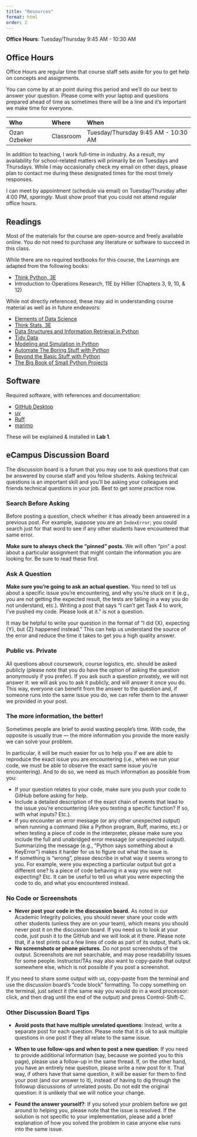 ```yaml
---
title: "Resources"
format: html
order: 2
---
```


**Office Hours**: Tuesday/Thursday 9:45 AM - 10:30 AM

## Office Hours

Office Hours are regular time that course staff sets aside for you to get help on concepts and assignments.

You can come by at an point during this period and we'll do our best to answer your question. Please come with your laptop and questions prepared ahead of time as sometimes there will be a line and it's important we make time for everyone.

| Who          | Where     | When                                |
|:-------------|:----------|:------------------------------------|
| Ozan Ozbeker | Classroom | Tuesday/Thursday 9:45 AM - 10:30 AM |

::: {.callout-note title="Instructor Note"}
In addition to teaching, I work full-time in industry. As a result, my availability for school-related matters will primarily be on Tuesdays and Thursdays. While I may occasionally check my email on other days, please plan to contact me during these designated times for the most timely responses.

I can meet by appointment (schedule via email) on Tuesday/Thursday after 4:00 PM, *sparingly*. Must show proof that you could not attend regular office hours.
:::

## Readings

Most of the materials for the course are open-source and freely available online. You do not need to purchase any literature or software to succeed in this class.

While there are no required textbooks for this course, the Learnings are adapted from the following books:

- [Think Python, 3E](https://allendowney.github.io/ThinkPython/)
- Introduction to Operations Research, 11E by Hillier (Chapters 3, 9, 10, & 12)

While not directly referenced, these may aid in understanding course material as well as in future endeavors:

- [Elements of Data Science](https://allendowney.github.io/ElementsOfDataScience/)
- [Think Stats, 3E](https://allendowney.github.io/ThinkStats/)
- [Data Structures and Information Retrieval in Python](https://allendowney.github.io/DSIRP/)
- [Tidy Data](https://vita.had.co.nz/papers/tidy-data.pdf)
- [Modeling and Simulation in Python](https://allendowney.github.io/ModSimPy/)
- [Automate The Boring Stuff with Python](https://automatetheboringstuff.com/)
- [Beyond the Basic Stuff with Python](https://inventwithpython.com/beyond/)
- [The Big Book of Small Python Projects](https://inventwithpython.com/bigbookpython/)

## Software

Required software, with references and documentation:

- [GitHub Desktop](https://desktop.github.com)
- [uv](https://docs.astral.sh/uv/)
- [Ruff](https://docs.astral.sh/ruff/)
- [marimo](https://docs.marimo.io/)

These will be explained & installed in **Lab 1**.

## eCampus Discussion Board

The discussion board is a forum that you may use to ask questions that can be answered by course staff and you fellow students. Asking technical questions is an important skill and you'll be asking your colleagues and friends technical questions in your job. Best to get some practice now.

### Search Before Asking

Before posting a question, check whether it has already been answered in a previous post. For example, suppose you are  an `IndexError`; you could search just for that word to see if any other students have encountered that same error.

**Make sure to always check the "pinned" posts.** We will often "pin" a post about a particular assignment that might contain the information you are looking for. Be sure to read these first.

### Ask A Question

**Make sure you’re going to ask an actual question.** You need to tell us about a specific issue you’re encountering, and why you’re stuck on it (e.g., you are not getting the expected result, the tests are failing in a way you do not understand, etc.). Writing a post that says “I can’t get Task 4 to work, I’ve pushed my code. Please look at it.” is not a question.

It may be helpful to write your question in the format of "I did {X}, expecting {Y}, but {Z} happened instead." This can help us understand the source of the error and reduce the time it takes to get you a high quality answer.

### Public vs. Private

All questions about coursework, course logistics, etc. should be asked publicly (please note that you do have the option of asking the question anonymously if you prefer). If you ask such a question privately, we will not answer it: we will ask you to ask it publicly, and will answer it once you do. This way, everyone can benefit from the answer to the question and, if someone runs into the same issue you do, we can refer them to the answer we provided in your post.

### The more information, the better!

Sometimes people are brief to avoid wasting people's time. With code, the opposite is usually true — the more information you provide the more easily we can solve your problem.

In particular, it will be much easier for us to help you if we are able to reproduce the exact issue you are encountering (i.e., when we run your code, we must be able to observe the exact same issue you’re encountering). And to do so, we need as much information as possible from you:

- If your question relates to your code, make sure you push your code to GitHub before asking for help.
- Include a detailed description of the exact chain of events that lead to the issue you’re encountering (Are you testing a specific function? If so, with what inputs? Etc.).
- If you encounter an error message (or any other unexpected output) when running a command (like a Python program, Ruff, marimo, etc.) or when testing a piece of code in the interpreter, please make sure you include the full and unabridged error message (or unexpected output). Summarizing the message (e.g., “Python says something about a KeyError”) makes it harder for us to figure out what the issue is.
- If something is “wrong”, please describe in what way it seems wrong to you. For example, were you expecting a particular output but got a different one? Is a piece of code behaving in a way you were not expecting? Etc. It can be useful to tell us what you were expecting the code to do, and what you encountered instead.

### No Code or Screenshots

- **Never post your code in the discussion board.** As noted in our Academic Integrity policies, you should never share your code with other students (unless they are on your team), which means you should never post it on the discussion board. If you need us to look at your code, just push it to the GitHub and we will look at it there. Please note that, if a test prints out a few lines of code as part of its output, that’s ok.
- **No screenshots or phone pictures.** Do not post screenshots of the output. Screenshots are not searchable, and may pose readability issues for some people. Instructor/TAs may also want to copy-paste that output somewhere else, which is not possible if you post a screenshot.

If you need to share some output with us, copy-paste from the terminal and use the discussion board’s “code block” formatting. To copy something on the terminal, just select it (the same way you would do in a word processor: click, and then drag until the end of the output) and press Control-Shift-C.

### Other Discussion Board Tips

- **Avoid posts that have multiple unrelated questions**: Instead, write a separate post for each question. Please note that it is ok to ask multiple questions in one post if they all relate to the same issue.

- **When to use follow-ups and when to post a new question**: If you need to provide additional information (say, because we pointed you to this page), please use a follow-up in the same thread. If, on the other hand, you have an entirely new question, please write a new post for it. That way, if others have that same question, it will be easier for them to find your post (and our answer to it), instead of having to dig through the followup discussions of unrelated posts. Do not edit the original question: it is unlikely that we will notice your change.

- **Found the answer yourself?**: If you solved your problem before we got around to helping you, please note that the issue is resolved. If the solution is not specific to your implementation, please add a brief explanation of how you solved the problem in case anyone else runs into the same issue.

